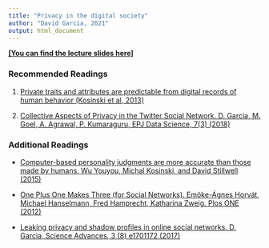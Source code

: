 ```yaml
---
title: "Privacy in the digital society"
author: "David Garcia, 2021"
output: html_document
---
```


[**[You can find the lecture slides here]**](https://dgarcia-eu.github.io/FoundationsOfCSS/10_SocietalIssues/101_Privacy/Slides/Privacy_Slides.html)

### Recommended Readings

1. [Private traits and attributes are predictable from digital records of human behavior (Kosinski et al, 2013)](https://www.pnas.org/content/110/15/5802)

2. [Collective Aspects of Privacy in the Twitter Social Network. D. Garcia, M. Goel, A. Agrawal, P. Kumaraguru, EPJ Data Science, 7(3) (2018)](https://epjdatascience.springeropen.com/articles/10.1140/epjds/s13688-018-0130-3)  

### Additional Readings

- [Computer-based personality judgments are more accurate than those made by humans. Wu Youyou, Michal Kosinski, and David Stillwell (2015)](https://www.pnas.org/content/112/4/1036)

- [One Plus One Makes Three (for Social Networks). Emöke-Ágnes Horvát, Michael Hanselmann, Fred Hamprecht, Katharina Zweig. Plos ONE (2012)](https://journals.plos.org/plosone/article?id=10.1371/journal.pone.0034740)

- [Leaking privacy and shadow profiles in online social networks. D. Garcia, Science Advances, 3 (8) e1701172 (2017)](https://advances.sciencemag.org/content/3/8/e1701172.full)  